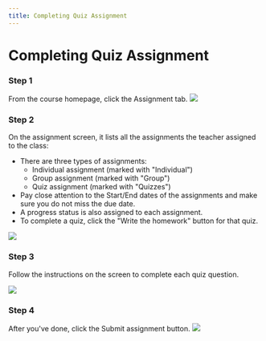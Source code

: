 ```yaml
--- 
title: Completing Quiz Assignment
--- 
```



# Completing Quiz Assignment

### Step 1
From the course homepage, click the Assignment tab.
![](/img/ulearning/student/assignment01.png)

### Step 2
On the assignment screen, it lists all the assignments the teacher assigned to the class:
- There are three types of assignments:
  - Individual assignment (marked with "Individual")
  - Group assignment (marked with "Group")
  - Quiz assignment (marked with "Quizzes")
- Pay close attention to the Start/End dates of the assignments and make sure you do not miss the due date.
- A progress status is also assigned to each assignment.
- To complete a quiz, click the "Write the homework" button for that quiz.

![](/img/ulearning/student/assignment02.png)

### Step 3
Follow the instructions on the screen to complete each quiz question.

![](/img/ulearning/student/assignment03.png)

### Step 4
After you've done, click the Submit assignment button.
![](/img/ulearning/student/assignment04.png)